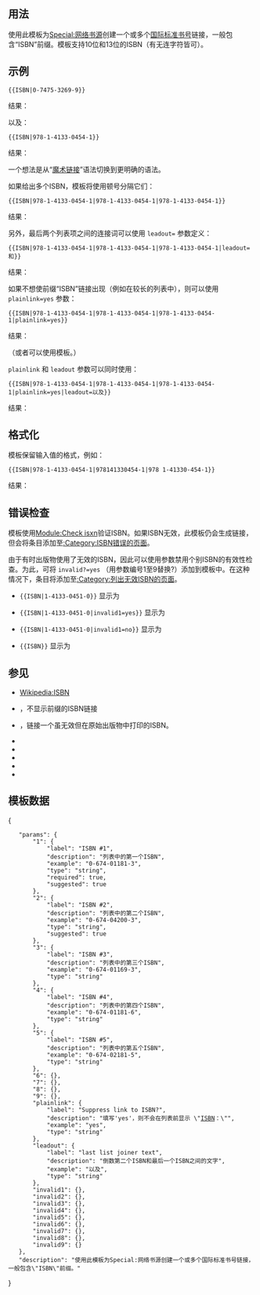 {{Documentation subpage}}
{{Lua|Module:Check isxn}}
<!-- Please place categories where indicated at the bottom of this page and interwikis at Wikidata (see [[Wikipedia:Wikidata]]) -->

== 用法 ==
使用此模板为[[Special:网络书源]]创建一个或多个[[国际标准书号]]链接，一般包含“ISBN”前缀。模板支持10位和13位的ISBN（有无连字符皆可）。

== 示例 ==

<tt><nowiki>{{ISBN|0-7475-3269-9}}</nowiki></tt>

结果：

{{ISBN|0-7475-3269-9}}

以及：

<tt><nowiki>{{ISBN|978-1-4133-0454-1}}</nowiki></tt>

结果：

{{ISBN|978-1-4133-0454-1}}

一个想法是从“[[Help:魔术连结|魔术链接]]”语法切换到更明确的语法。

如果给出多个ISBN，模板将使用顿号分隔它们：

<tt><nowiki>{{ISBN|978-1-4133-0454-1|978-1-4133-0454-1|978-1-4133-0454-1}}</nowiki></tt>

结果：

{{ISBN|978-1-4133-0454-1|978-1-4133-0454-1|978-1-4133-0454-1}}

另外，最后两个列表项之间的连接词可以使用 <tt>leadout=</tt> 参数定义：

<tt><nowiki>{{ISBN|978-1-4133-0454-1|978-1-4133-0454-1|978-1-4133-0454-1|leadout=和}}</nowiki></tt>

结果：

{{ISBN|978-1-4133-0454-1|978-1-4133-0454-1|978-1-4133-0454-1|leadout=和}}

如果不想使前缀“ISBN”链接出现（例如在较长的列表中），则可以使用 <tt>plainlink=yes</tt> 参数：

<tt><nowiki>{{ISBN|978-1-4133-0454-1|978-1-4133-0454-1|978-1-4133-0454-1|plainlink=yes}}</nowiki></tt>

结果：

{{ISBN|978-1-4133-0454-1|978-1-4133-0454-1|978-1-4133-0454-1|plainlink=yes}}

（或者可以使用{{tl|ISBNT}}模板。）

<tt>plainlink</tt> 和 <tt>leadout</tt> 参数可以同时使用：

<tt><nowiki>{{ISBN|978-1-4133-0454-1|978-1-4133-0454-1|978-1-4133-0454-1|plainlink=yes|leadout=以及}}</nowiki></tt>

结果：

{{ISBN|978-1-4133-0454-1|978-1-4133-0454-1|978-1-4133-0454-1|plainlink=yes|leadout=以及}}

== 格式化 ==

模板保留输入值的格式，例如：

<tt><nowiki>{{ISBN|978-1-4133-0454-1|978141330454-1|978 1-41330-454-1}}</nowiki></tt>

结果：

{{ISBN|978-1-4133-0454-1|978141330454-1|978 1-41330-454-1}}

==错误检查==

模板使用[[Module:Check isxn]]验证ISBN。如果ISBN无效，此模板仍会生成链接，但会将条目添加至[[:Category:ISBN错误的页面]]。

由于有时出版物使用了无效的ISBN，因此可以使用参数禁用个别ISBN的有效性检查。为此，可将 <tt>invalid?=yes</tt> （用参数编号1至9替换?）添加到模板中。在这种情况下，条目将添加至[[:Category:列出无效ISBN的页面]]。

* <tt><nowiki>{{ISBN|1-4133-0451-0}}</nowiki></tt> 显示为 {{ISBN|1-4133-0451-0}}

* <tt><nowiki>{{ISBN|1-4133-0451-0|invalid1=yes}}</nowiki></tt> 显示为 {{ISBN|1-4133-0451-0|invalid1=yes}}

* <tt><nowiki>{{ISBN|1-4133-0451-0|invalid1=no}}</nowiki></tt> 显示为 {{ISBN|1-4133-0451-0|invalid1=no}}

* <tt><nowiki>{{ISBN}}</nowiki></tt> 显示为 {{ISBN}}

==参见==
* [[Wikipedia:ISBN]]
* {{tl|ISBNT}}，不显示前缀的ISBN链接
* {{tl|Listed Invalid ISBN}}，链接一个虽无效但在原始出版物中打印的ISBN。
* {{tl|PMID}}
* {{tl|IETF RFC}}
* {{tl|ISMN}}
* {{tl|ISSN}}
* {{tl|Catalog lookup link}}

<includeonly>{{Sandbox other||<!-- 本行下加入模板的分類，跨維基連結加入Wikidata（參見[[Wikipedia:Wikidata]]） -->
[[Category:Catalog lookup templates]]
[[Category:国际标准书号模板]]
[[Category:格式模板|{{PAGENAME}}]]
}}</includeonly>

==模板数据==
<templatedata>
{
	"params": {
		"1": {
			"label": "ISBN #1",
			"description": "列表中的第一个ISBN",
			"example": "0-674-01181-3",
			"type": "string",
			"required": true,
			"suggested": true
		},
		"2": {
			"label": "ISBN #2",
			"description": "列表中的第二个ISBN",
			"example": "0-674-04200-3",
			"type": "string",
			"suggested": true
		},
		"3": {
			"label": "ISBN #3",
			"description": "列表中的第三个ISBN",
			"example": "0-674-01169-3",
			"type": "string"
		},
		"4": {
			"label": "ISBN #4",
			"description": "列表中的第四个ISBN",
			"example": "0-674-01181-6",
			"type": "string"
		},
		"5": {
			"label": "ISBN #5",
			"description": "列表中的第五个ISBN",
			"example": "0-674-02181-5",
			"type": "string"
		},
		"6": {},
		"7": {},
		"8": {},
		"9": {},
		"plainlink": {
			"label": "Suppress link to ISBN?",
			"description": "填写'yes'，则不会在列表前显示 \"[[ISBN]]：\"",
			"example": "yes",
			"type": "string"
		},
		"leadout": {
			"label": "last list joiner text",
			"description": "倒数第二个ISBN和最后一个ISBN之间的文字",
			"example": "以及",
			"type": "string"
		},
		"invalid1": {},
		"invalid2": {},
		"invalid3": {},
		"invalid4": {},
		"invalid5": {},
		"invalid6": {},
		"invalid7": {},
		"invalid8": {},
		"invalid9": {}
	},
	"description": "使用此模板为Special:网络书源创建一个或多个国际标准书号链接，一般包含\"ISBN\"前缀。"
}
</templatedata>
